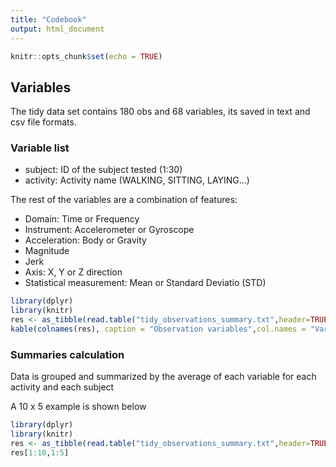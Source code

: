 ---
title: "Codebook"
output: html_document
---

```{r setup, include=FALSE}
knitr::opts_chunk$set(echo = TRUE)
```

## Variables

The tidy data set contains 180 obs and 68 variables, its saved in text and csv file formats.  

### Variable list
* subject: ID of the subject tested (1:30)  
* activity: Activity name (WALKING, SITTING, LAYING…)  

The rest of the variables are a combination of features:  


* Domain: Time or Frequency  
* Instrument: Accelerometer or Gyroscope  
* Acceleration: Body or Gravity  
* Magnitude  
* Jerk  
* Axis: X, Y or Z direction  
* Statistical measurement: Mean or Standard Deviatio (STD)  

```{r echo=FALSE, message=FALSE, warning=FALSE}
library(dplyr)
library(knitr)
res <- as_tibble(read.table("tidy_observations_summary.txt",header=TRUE))
kable(colnames(res), caption = "Observation variables",col.names = "Variable")

```

### Summaries calculation

Data is grouped and summarized by the average of each variable for each activity and each subject  

A 10 x 5 example is shown below  

```{r echo=FALSE, message=FALSE, warning=FALSE}
library(dplyr)
library(knitr)
res <- as_tibble(read.table("tidy_observations_summary.txt",header=TRUE))
res[1:10,1:5]
```

